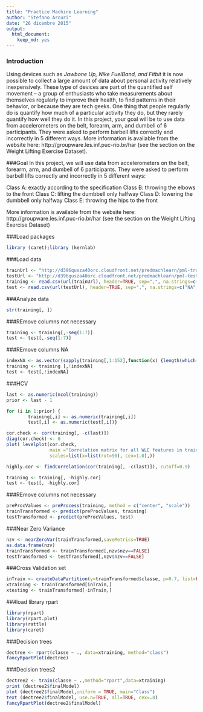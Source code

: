 ```yaml
---
title: "Practice Machine Learning"
author: "Stefano Arcuri"
date: "26 dicembre 2015"
output: 
  html_document: 
    keep_md: yes
---
```

### Introduction

Using devices such as *Jawbone Up, Nike FuelBand, and Fitbit* it is now possible to collect a large amount of data about personal activity relatively inexpensively. These type of devices are part of the quantified self movement – a group of enthusiasts who take measurements about themselves regularly to improve their health, to find patterns in their behavior, or because they are tech geeks. One thing that people regularly do is quantify how much of a particular activity they do, but they rarely quantify how well they do it. In this project, your goal will be to use data from accelerometers on the belt, forearm, arm, and dumbell of 6 participants. They were asked to perform barbell lifts correctly and incorrectly in 5 different ways. More information is available from the website here: http://groupware.les.inf.puc-rio.br/har (see the section on the Weight Lifting Exercise Dataset). 

###Goal
In this project, we will use data from accelerometers on the belt, forearm, arm, and dumbell of 6 participants. They were asked to perform barbell lifts correctly and incorrectly in 5 different ways:

Class A: exactly according to the specification
Class B: throwing the elbows to the front
Class C: lifting the dumbbell only halfway
Class D: lowering the dumbbell only halfway
Class E: throwing the hips to the front

More information is available from the website here: http://groupware.les.inf.puc-rio.br/har (see the section on the Weight Lifting Exercise Dataset)

###Load packages

```r
library (caret);library (kernlab)
```

###Load data
```r
trainUrl <- "http://d396qusza40orc.cloudfront.net/predmachlearn/pml-training.csv"
testUrl <- "http://d396qusza40orc.cloudfront.net/predmachlearn/pml-testing.csv"
training <- read.csv(url(trainUrl), header=TRUE, sep=",", na.strings=c("NA","#DIV/0!",""))
test <- read.csv(url(testUrl), header=TRUE, sep=",", na.strings=c("NA","#DIV/0!",""))

```
###Analyze data
```r
str(training[, ])
```
###REmove columns not necessary
```r
training <- training[,-seq(1:7)]
test <- test[,-seq(1:7)]
```

###REmove columns NA
```r
indexNA <- as.vector(sapply(training[,1:152],function(x) {length(which(is.na(x)))!=0}))
training <- training [,!indexNA]
test <- test[,!indexNA]
```
###HCV
```r
last <- as.numeric(ncol(training))
prior <- last - 1

for (i in 1:prior) {
        training[,i] <- as.numeric(training[,i])
        test[,i] <- as.numeric(test[,i])}

cor.check <- cor(training[, -c(last)])
diag(cor.check) <- 0 
plot( levelplot(cor.check, 
                main ="Correlation matrix for all WLE features in training set",
                scales=list(x=list(rot=90), cex=1.0),))

highly.cor <- findCorrelation(cor(training[, -c(last)]), cutoff=0.9)

training <- training[, -highly.cor]
test <- test[, -highly.cor]
```
###REmove columns not necessary
```r
preProcValues <- preProcess(training, method = c("center", "scale"))
trainTransformed <- predict(preProcValues, training)
testTransformed <- predict(preProcValues, test)

```

###Near Zero Variance
```r
nzv <- nearZeroVar(trainTransformed,saveMetrics=TRUE)
as.data.frame(nzv)
trainTransformed <- trainTransformed[,nzv$nzv==FALSE]
testTransformed <- testTransformed[,nzv$nzv==FALSE]
```

###Cross Validation set
```r
inTrain <- createDataPartition(y=trainTransformed$classe, p=0.7, list=FALSE )
xtraining <- trainTransformed[inTrain,]
xtesting <- trainTransformed[-inTrain,]
```

###load library rpart
```r
library(rpart)
library(rpart.plot)
library(rattle)
library(caret)
```

###Decision trees
```r
dectree <- rpart(classe ~ ., data=xtraining, method="class")
fancyRpartPlot(dectree)
```

###Decision trees2
```r
dectree2 <- train(classe ~ .,method="rpart",data=xtraining)
print (dectree2$finalModel)
plot (dectree2$finalModel,uniform = TRUE, main="Class")
text (dectree2$finalModel, use.n=TRUE, all=TRUE, cex=.8)
fancyRpartPlot(dectree2$finalModel)
```